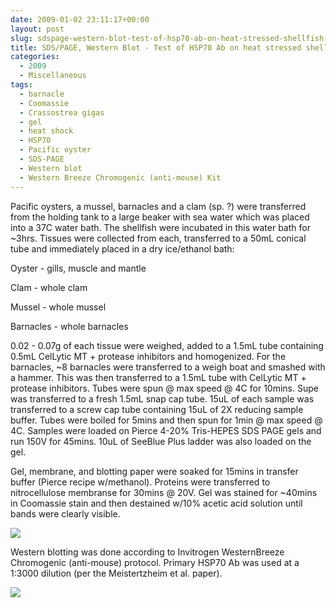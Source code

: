 ```yaml
---
date: 2009-01-02 23:11:17+00:00
layout: post
slug: sdspage-western-blot-test-of-hsp70-ab-on-heat-stressed-shellfish-for-fish441
title: SDS/PAGE, Western Blot - Test of HSP70 Ab on heat stressed shellfish for FISH441
categories:
  - 2009
  - Miscellaneous
tags:
  - barnacle
  - Coomassie
  - Crassostrea gigas
  - gel
  - heat shock
  - HSP70
  - Pacific oyster
  - SDS-PAGE
  - Western blot
  - Western Breeze Chromogenic (anti-mouse) Kit
---
```


Pacific oysters, a mussel, barnacles and a clam (sp. ?) were transferred from the holding tank to a large beaker with sea water which was placed into a 37C water bath. The shellfish were incubated in this water bath for ~3hrs. Tissues were collected from each, transferred to a 50mL conical tube and immediately placed in a dry ice/ethanol bath:

Oyster - gills, muscle and mantle

Clam - whole clam

Mussel - whole mussel

Barnacles - whole barnacles

0.02 - 0.07g of each tissue were weighed, added to a 1.5mL tube containing 0.5mL CelLytic MT + protease inhibitors and homogenized. For the barnacles, ~8 barnacles were transferred to a weigh boat and smashed with a hammer. This was then transferred to a 1.5mL tube with CelLytic MT + protease inhibitors. Tubes were spun @ max speed @ 4C for 10mins. Supe was transferred to a fresh 1.5mL snap cap tube. 15uL of each sample was transferred to a screw cap tube containing 15uL of 2X reducing sample buffer. Tubes were boiled for 5mins and then spun for 1min @ max speed @ 4C. Samples were loaded on Pierce 4-20% Tris-HEPES SDS PAGE gels and run 150V for 45mins. 10uL of SeeBlue Plus ladder was also loaded on the gel.

Gel, membrane, and blotting paper were soaked for 15mins in transfer buffer (Pierce recipe w/methanol). Proteins were transferred to nitrocellulose membranse for 30mins @ 20V. Gel was stained for ~40mins in Coomassie stain and then destained w/10% acetic acid solution until bands were clearly visible.

![](https://eagle.fish.washington.edu/Arabidopsis/SDS-PAGE/20090102%20PAGE.JPG)

Western blotting was done according to Invitrogen WesternBreeze Chromogenic (anti-mouse) protocol. Primary HSP70 Ab was used at a 1:3000 dilution (per the Meistertzheim et al. paper).

![](https://eagle.fish.washington.edu/Arabidopsis/Western%20Blots/20090102%20labeled.png)
